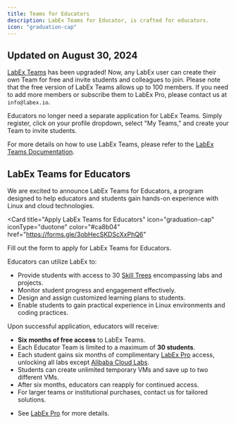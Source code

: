 ```yaml
---
title: Teams for Educators
description: LabEx Teams for Educator, is crafted for educators.
icon: "graduation-cap"
---
```


## Updated on August 30, 2024

[LabEx Teams](https://labex.io/business) has been upgraded! Now, any LabEx user can create their own Team for free and invite students and colleagues to join. Please note that the free version of LabEx Teams allows up to 100 members. If you need to add more members or subscribe them to LabEx Pro, please contact us at `info@labex.io`.

Educators no longer need a separate application for LabEx Teams. Simply register, click on your profile dropdown, select "My Teams," and create your Team to invite students.

For more details on how to use LabEx Teams, please refer to the [LabEx Teams Documentation](https://support.labex.io/labex-teams/labex-teams-quick-start).

## LabEx Teams for Educators

We are excited to announce LabEx Teams for Educators, a program designed to help educators and students gain hands-on experience with Linux and cloud technologies.

<Card
  title="Apply LabEx Teams for Educators"
  icon="graduation-cap"
  iconType="duotone"
  color="#ca8b04"
  href="https://forms.gle/3obHecSKDScXxPhQ6"
>
  Fill out the form to apply for LabEx Teams for Educators.
</Card>

Educators can utilize LabEx to:

- Provide students with access to 30 [Skill Trees](/using-labex/quick-start#skill-trees) encompassing labs and projects.
- Monitor student progress and engagement effectively.
- Design and assign customized learning plans to students.
- Enable students to gain practical experience in Linux environments and coding practices.

<AccordionGroup>

<Accordion title="Benefits of LabEx Teams for Educators for Teachers" icon="graduation-cap" defaultOpen="true">

Upon successful application, educators will receive:

- **Six months of free access** to LabEx Teams.
- Each Educator Team is limited to a maximum of **30 students**.
- Each student gains six months of complimentary [LabEx Pro](/labex-pro/labex-pro-benifits) access, unlocking all labs except [Alibaba Cloud Labs](https://labex.io/alibaba).
- Students can create unlimited temporary VMs and save up to two different VMs.
- After six months, educators can reapply for continued access.
- For larger teams or institutional purchases, contact us for tailored solutions.

</Accordion>

<Accordion title="Benefits of LabEx Pro for Students" icon="graduation-cap" defaultOpen="true">

- See [LabEx Pro](/labex-pro/labex-pro-benifits) for more details.

</Accordion>

</AccordionGroup>
